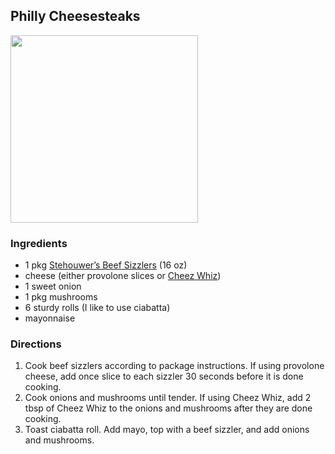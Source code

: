 ## Philly Cheesesteaks

![](philly_cheesesteaks/philly_cheesesteaks.jpeg){width="300"}

### Ingredients

-   $1$ pkg [Stehouwer's Beef Sizzlers](https://www.walmart.com/ip/Stehouwer-s-Beef-Sizzlers-16-oz/12444155?wmlspartner=wlpa&selectedSellerId=0&wl13=3792&adid=2222222227712444155_117755028669_12420145346&wmlspartner=wmtlabs&wl0=&wl1=g&wl2=c&wl3=501107745824&wl4=pla-294505072980&wl5=9014909&wl6=&wl7=&wl8=&wl9=pla&wl10=8175035&wl11=local&wl12=12444155&wl13=3792&veh=sem_LIA&gclid=Cj0KCQiA6rCgBhDVARIsAK1kGPLtGEpt4GcZP9BgH2pD2lhk87R74pOzj_f4mz5YEoeKXbJI4AgQBMcaAsEdEALw_wcB&gclsrc=aw.ds) ($16$ oz)
-   cheese (either provolone slices or [Cheez Whiz](https://www.kroger.com/p/cheez-whiz-original-cheese-dip/0002100062679?fulfillment=PICKUP&storecode=01600621&&cid=shp_adw_shopl_.FY23.01_search_ent_conv_lia_corelia_kroger_g_lia_shop_acq_evgn_ship_all_roas_dairy+%26+eggs&gclid=Cj0KCQiA6rCgBhDVARIsAK1kGPL4I8z0c4U9uIh-kwabKSiPF03P-3UaSNVWdPkaldM9C_ePT0Fj96UaAh4VEALw_wcB&gclsrc=aw.ds))
- $1$ sweet onion
- $1$ pkg mushrooms
- $6$ sturdy rolls (I like to use ciabatta)
- mayonnaise 

### Directions

1.  Cook beef sizzlers according to package instructions.  If using provolone cheese, add once slice to each sizzler $30$ seconds before it is done cooking.
1. Cook onions and mushrooms until tender.  If using Cheez Whiz, add $2$ tbsp of Cheez Whiz to the onions and mushrooms after they are done cooking.
1. Toast ciabatta roll.  Add mayo, top with a beef sizzler, and add onions and mushrooms.
